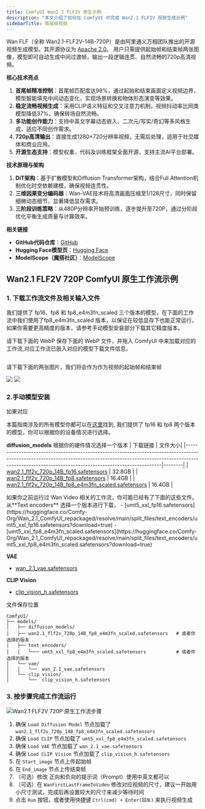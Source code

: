 ```yaml
---
title: ComfyUI Wan2.1 FLF2V 原生示例
description: "本文介绍了如何在 ComfyUI 中完成 Wan2.1 FLF2V 视频生成示例"
sidebarTitle: 首尾帧视频
---
```


Wan FLF（全称 Wan2.1-FLF2V-14B-720P）是由阿里通义万相团队推出的开源视频生成模型。其开源协议为 [Apache 2.0](https://github.com/Wan-Video/Wan2.1?tab=Apache-2.0-1-ov-file)。
用户只需提供起始帧和结束帧两张图像，模型即可自动生成中间过渡帧，输出一段逻辑连贯、自然流畅的720p高清视频。

**核心技术亮点**
1. **首尾帧精准控制**：首尾帧匹配度达98%，通过起始和结束画面定义视频边界，模型智能填充中间动态变化，实现场景转换和物体形态演变等效果。
2. **稳定流畅视频生成**：采用CLIP语义特征和交叉注意力机制，视频抖动率比同类模型降低37%，确保转场自然流畅。
3. **多功能创作能力**：支持中英文字幕动态嵌入、二次元/写实/奇幻等多风格生成，适应不同创作需求。
4. **720p高清输出**：直接生成1280×720分辨率视频，无需后处理，适用于社交媒体和商业应用。
5. **开源生态支持**：模型权重、代码及训练框架全面开源，支持主流AI平台部署。

**技术原理与架构**
1. **DiT架构**：基于扩散模型和Diffusion Transformer架构，结合Full Attention机制优化时空依赖建模，确保视频连贯性。
2. **三维因果变分编码器**：Wan-VAE技术将高清画面压缩至1/128尺寸，同时保留细微动态细节，显著降低显存需求。
3. **三阶段训练策略**：从480P分辨率开始预训练，逐步提升至720P，通过分阶段优化平衡生成质量与计算效率。

**相关链接**
- **GitHub代码仓库**：[GitHub](https://github.com/Wan-Video/Wan2.1)
- **Hugging Face模型页**：[Hugging Face](https://huggingface.co/Wan-AI/Wan2.1-FLF2V-14B-720P)
- **ModelScope（魔搭社区）**：[ModelScope](https://www.modelscope.cn/models/Wan-AI/Wan2.1-FLF2V-14B-720P)

## Wan2.1 FLF2V 720P ComfyUI 原生工作流示例

### 1. 下载工作流文件及相关输入文件

<Note>
我们提供了 fp16、fp8 和 fp8_e4m3fn_scaled 三个版本的模型，在下面的工作流中我们使用了fp8_e4m3fn_scaled 版本，以保证在较低显存下也能正常运行，如果你需要更高精度的版本，请参考手动模型安装部分下载其它精度版本。
</Note>

请下载下面的 WebP 保存下面的 WebP 文件，并拖入 ComfyUI 中来加载对应的工作流,对应工作流已嵌入对应的模型下载文件信息。

![]()

请下载下面的两张图片，我们将会作为作为视频的起始帧和结束帧

![](https://raw.githubusercontent.com/Comfy-Org/example_workflows/refs/heads/main/wan2.1_flf2v/input/start_image.png)
![](https://raw.githubusercontent.com/Comfy-Org/example_workflows/refs/heads/main/wan2.1_flf2v/input/end_image.png)

###  2.手动模型安装

如果对应

本篇指南涉及的所有模型你都可以在[这里](https://huggingface.co/Comfy-Org/Wan_2.1_ComfyUI_repackaged/tree/main/split_files)找到, 我们提供了 fp16 和 fp8 两个版本的模型，你可以根据你的设备情况进行选择。

**diffusion_models** 根据你的硬件情况选择一个版本
| 下载链接                                                                                                                                                                                                                        | 文件大小|
|--------------------------------------------------------------------------------------------------------------------------------------------------------------------------------------------------------------------------------|--------|
| [wan2.1_flf2v_720p_14B_fp16.safetensors](https://huggingface.co/Comfy-Org/Wan_2.1_ComfyUI_repackaged/resolve/main/split_files/diffusion_models/wan2.1_flf2v_720p_14B_fp16.safetensors?download=true)                           | 32.8GB |
| [wan2.1_flf2v_720p_14B_fp8.safetensors](https://huggingface.co/Comfy-Org/Wan_2.1_ComfyUI_repackaged/resolve/main/split_files/diffusion_models/wan2.1_flf2v_720p_14B_fp8.safetensors?download=true)                             | 16.4GB |
| [wan2.1_flf2v_720p_14B_fp8_e4m3fn_scaled.safetensors](https://huggingface.co/Comfy-Org/Wan_2.1_ComfyUI_repackaged/resolve/main/split_files/diffusion_models/wan2.1_flf2v_720p_14B_fp8_e4m3fn_scaled.safetensors?download=true) | 16.4GB |

<Tip>
如果你之前运行过 Wan Video 相关的工作流，你可能已经有了下面的这些文件。
</Tip>
从**Text encoders** 选择一个版本进行下载，
- [umt5_xxl_fp16.safetensors](https://huggingface.co/Comfy-Org/Wan_2.1_ComfyUI_repackaged/resolve/main/split_files/text_encoders/umt5_xxl_fp16.safetensors?download=true)
- [umt5_xxl_fp8_e4m3fn_scaled.safetensors](https://huggingface.co/Comfy-Org/Wan_2.1_ComfyUI_repackaged/resolve/main/split_files/text_encoders/umt5_xxl_fp8_e4m3fn_scaled.safetensors?download=true)

**VAE**
- [wan_2.1_vae.safetensors](https://huggingface.co/Comfy-Org/Wan_2.1_ComfyUI_repackaged/resolve/main/split_files/vae/wan_2.1_vae.safetensors?download=true)

**CLIP Vision**
- [clip_vision_h.safetensors](https://huggingface.co/Comfy-Org/Wan_2.1_ComfyUI_repackaged/resolve/main/split_files/clip_vision/clip_vision_h.safetensors?download=true)


文件保存位置
```
ComfyUI/
├── models/
│   ├── diffusion_models/
│   ├── wan2.1_flf2v_720p_14B_fp8_e4m3fn_scaled.safetensors   # 或者你选择的版本
│   ├── text_encoders/
│   │   └─── umt5_xxl_fp8_e4m3fn_scaled.safetensors           # 或者你选择的版本
│   └── vae/
│   │   └──  wan_2.1_vae.safetensors
│   └── clip_vision/
│       └──  clip_vision_h.safetensors   
```

### 3. 按步骤完成工作流运行

![Wan2.1 FLF2V 720P 原生工作流步骤](/images/tutorial/video/wan/Wan2.1_FLF2V_720P_step_guide.jpg)

1. 确保 `Load Diffusion Model` 节点加载了 `wan2.1_flf2v_720p_14B_fp8_e4m3fn_scaled.safetensors`
2. 确保 `Load CLIP` 节点加载了 `umt5_xxl_fp8_e4m3fn_scaled.safetensors`
3. 确保 `Load VAE` 节点加载了 `wan_2.1_vae.safetensors`
4. 确保 `Load CLIP Vision` 节点加载了 `clip_vision_h.safetensors `
5. 在 `Start_image` 节点上传起始帧
6. 在 `End_image` 节点上传结束帧
7. （可选）修改 正向和负向的提示词（Prompt）使用中英文都可以
8. （可选）在 `WanFirstLastFrameToVideo` 修改对应视频的尺寸，建议一开始用小尺寸测试，完成后再设置较大的尺寸来减少等待时间
9. 点击 `Run` 按钮，或者使用快捷键 `Ctrl(cmd) + Enter(回车)` 来执行视频生成


